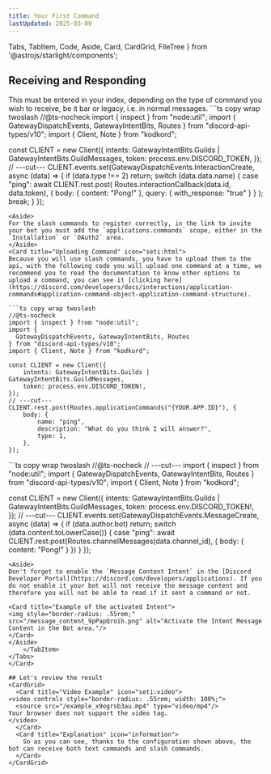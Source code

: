 ```yaml
---
title: Your First Command
lastUpdated: 2025-03-09
---
```


  Tabs, TabItem, Code, Aside, Card, CardGrid, FileTree
} from '@astrojs/starlight/components';

## Receiving and Responding
<Card title="Select a type" icon="laptop">
This must be entered in your index, depending on the type of command you wish to receive, be it bar or legacy, i.e. in normal messages.
<Tabs syncKey="language-select">
  <TabItem label="Slash Commands">
```ts copy wrap twoslash
//@ts-nocheck
import { inspect } from "node:util";
import {
  GatewayDispatchEvents, GatewayIntentBits, Routes
} from "discord-api-types/v10";
import { Client, Note } from "kodkord";

const CLIENT = new Client({
	intents: GatewayIntentBits.Guilds | GatewayIntentBits.GuildMessages,
	token: process.env.DISCORD_TOKEN,
});
// ---cut---
CLIENT.events.set(GatewayDispatchEvents.InteractionCreate, async (data) => {
	if (data.type !== 2) return;
	switch (data.data.name) {
		case "ping": await CLIENT.rest.post(
			Routes.interactionCallback(data.id, data.token), {
				body: { content: "Pong!" },
				query: { with_response: "true" }
			}
		); break;
	}
});
```
<Aside>
For the slash commands to register correctly, in the link to invite your bot you must add the `applications.commands` scope, either in the `Installation` or `OAuth2` area.
</Aside>
<Card title="Uploading Command" icon="seti:html">
Because you will use slash commands, you have to upload them to the api, with the following code you will upload one command at a time, we recommend you to read the documentation to know other options to upload a command, you can see it [clicking here](https://discord.com/developers/docs/interactions/application-commands#application-command-object-application-command-structure).

```ts copy wrap twoslash
//@ts-nocheck
import { inspect } from "node:util";
import {
  GatewayDispatchEvents, GatewayIntentBits, Routes
} from "discord-api-types/v10";
import { Client, Note } from "kodkord";

const CLIENT = new Client({
	intents: GatewayIntentBits.Guilds | GatewayIntentBits.GuildMessages,
	token: process.env.DISCORD_TOKEN!,
});
// ---cut---
CLIENT.rest.post(Routes.applicationCommands("{YOUR.APP.ID}"), {
	body: {
		name: "ping",
		description: "What do you think I will answer?",
		type: 1,
	},
});
```
</Card>
  </TabItem>
  <TabItem label="Legacy Command">
```ts copy wrap twoslash
//@ts-nocheck
// ---cut---
import { inspect } from "node:util";
import {
  GatewayDispatchEvents, GatewayIntentBits, Routes
} from "discord-api-types/v10";
import { Client, Note } from "kodkord";

const CLIENT = new Client({
	intents: GatewayIntentBits.Guilds | GatewayIntentBits.GuildMessages,
	token: process.env.DISCORD_TOKEN!,
});
// ---cut---
CLIENT.events.set(GatewayDispatchEvents.MessageCreate, async (data) => {
	if (data.author.bot) return;
	switch (data.content.toLowerCase()) {
		case "ping": await CLIENT.rest.post(Routes.channelMessages(data.channel_id), {
			body: {
				content: "Pong!"
			}
		})
  }
});
```
<Aside>
Don't forget to enable the `Message Content Intent` in the [Discord Developer Portal](https://discord.com/developers/applications). If you do not enable it your bot will not receive the message content and therefore you will not be able to read if it sent a command or not.

<Card title="Example of the activated Intent">
<img style="border-radius: .55rem;" src="/message_content_9pPapQroih.png" alt="Activate the Intent Message Content in the Bot area."/>
</Card>
</Aside>
	</TabItem>
</Tabs>
</Card>

## Let's review the result
<CardGrid>
  <Card title="Video Example" icon="seti:video">
<video controls style="border-radius: .55rem; width: 100%;">
  <source src="/example_x9ogrsb3au.mp4" type="video/mp4"/>
Your browser does not support the video tag.
</video>
  </Card>
  <Card title="Explanation" icon="information">
    So as you can see, thanks to the configuration shown above, the bot can receive both text commands and slash commands.
  </Card>
</CardGrid>